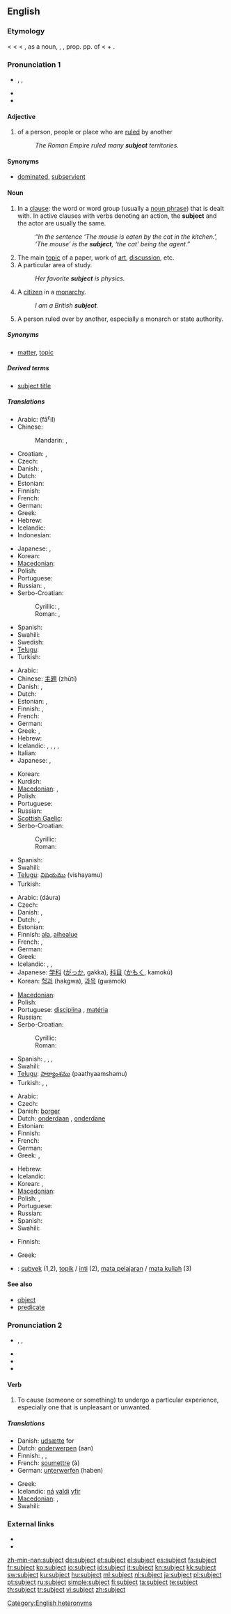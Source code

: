 ==English==
{{wikipedia|dab=subject}}
{{rank|dark|ye|common|439|subject|can't|ready|ought}}

===Etymology===
< {{etyl|enm}} {{term|subget}} < {{etyl|fro}} {{term|suget}} < {{etyl|la}} {{term|subiectus||lying under or near, adjacent, also subject, exposed}}, as a noun, {{term|subiectus||a subject, an inferior}}, {{term|subiectum||the subject of a proposition}}, prop. pp. of {{term|subicio|subiciō|throw, lay, place}} < {{term|sub||under, at the foot of|lang=la}} + {{term|iacio|iaciō|throw, hurl|lang=la}}.

{{etystub|probably 3 etymologies}}

===Pronunciation 1===
{{rfc-pron-n|Pronunciation 1|lang=en}}
* {{enPR|sŭbʹjĕkt}}, {{IPA|/ˈsʌb.dʒɛkt/}}, {{SAMPA|/"sVbdZEkt/}}
* {{audio|en-us-subject-noun.ogg|Audio (US)}}
* {{hyphenation|sub|ject}}

====Adjective====
{{en-adj|-}}

# of a person, people or place who are [[rule]]d by another
#: ''The Roman Empire ruled many '''subject''' territories.''

====Synonyms====
* {{italbrac-colon|ruled by another}} [[dominated]], [[subservient]]

====Noun====
{{en-noun}}

# {{grammar}} In a [[clause]]: the word or word group (usually a [[noun phrase]]) that is dealt with. In active clauses with verbs denoting an action, the '''subject''' and the actor are usually the same.
#: ''“In the sentence ‘The mouse is eaten by the cat in the kitchen.’, ‘The mouse’ is the '''subject''', ‘the cat’ being the agent.”''
# The main [[topic]] of a paper, work of [[art]], [[discussion]], etc.
# A particular area of study.
#: ''Her favorite '''subject''' is physics.''
# A [[citizen]] in a [[monarchy]].
#: ''I am a British '''subject'''.''
# A person ruled over by another, especially a monarch or state authority.

=====Synonyms=====
* {{italbrac-colon|discussion}} [[matter]], [[topic]]

=====Derived terms=====
* [[subject title]]

=====Translations=====
{{trans-top|in grammar}}
* Arabic: {{Arab|[[فاعل]]}} (fāˁil) {{m}}
* Chinese:
*: Mandarin: {{t-|cmn|主語|sc=Hani}},  {{t|cmn|主语|tr=zhǔyǔ|sc=Hani}}
* Croatian: {{t-|hr|subjekt|m}},  {{t|hr|podmet|m}}
* Czech: {{t-|cs|podmět|m}}
* Danish: {{t-|da|grundled|n}}, {{t-|da|subjekt|n}}
* Dutch: {{t+|nl|onderwerp|n}}
* Estonian: {{t-|et|alus}}
* Finnish: {{t+|fi|subjekti}}
* French: {{t+|fr|sujet|m}}
* German: {{t+|de|Subjekt|n}}
* Greek: {{t+|el|υποκείμενο|n|tr=ypokeímeno}}
* Hebrew: {{t+|he|נושא|tr=noseh}}
* Icelandic: {{t-|is|frumlag|n}}
* Indonesian: {{t|id|subyek|xs=Indonesian}}
{{trans-mid}}
* Japanese: {{t+|ja|主語}}, {{t|ja|しゅご|tr=shugo}}
* Korean: {{t-|ko|주어|ju-eo|sc=Hang}}
* [[Macedonian]]: {{t|mk|подмет|m|tr=pódmet}}
* Polish: {{t+|pl|podmiot|m}}
* Portuguese: {{t+|pt|sujeito|m}}
* Russian: {{t|ru|подлежащее|n|tr=podležáščeje}},  {{t|ru|субъект|m|tr=sub”jékt}}
* Serbo-Croatian:
*: Cyrillic: {{tø|sh|субјект|m|alt=су̀бјект|sc=Cyrl|xs=Serbo-Croatian}}, {{tø|sh|подмет|m|alt=по́дмет|sc=Cyrl|xs=Serbo-Croatian}}
*: Roman: {{tø|sh|subjekt|m|alt=sùbjekt|xs=Serbo-Croatian}}, {{tø|sh|podmet|m|alt=pódmet|xs=Serbo-Croatian}}
* Spanish: {{t+|es|sujeto|m}}
* Swahili: {{t+|sw|somo|xs=Swahili}}
* Swedish: {{t+|sv|subjekt|n}}
* [[Telugu]]: {{t|te|కర్త|tr=karta}}
* Turkish: {{t+|tr|özne}}
{{trans-bottom}}

{{trans-top|main topic}}
* Arabic: {{Arab|[[موضوع]]}} {{unicode|(mawḍūʕ)}} {{m}}
* Chinese: [[主題]] (zhǔtí)
* Danish: {{t-|da|emne|n}}, {{t-|da|tema|n}}
* Dutch: {{t+|nl|onderwerp}}
* Estonian: {{t+|et|aine}}, {{t-|et|teema}}
* Finnish: {{t+|fi|aihe}}, {{t-|fi|teema}}
* French: {{t+|fr|sujet|m}}
* German: {{t+|de|Thema|n}}
* Greek: {{t+|el|θέμα|n|tr=théma}}, {{t|el|προκείμενο|n|tr=prokeímeno}}
* Hebrew: {{t+|he|נושא|m|tr=noseh}}
* Icelandic: {{t+|is|efni|n}}, {{t|is|umræðuefni|n}}, {{t|is|umtalsefni|n}}, {{t|is|viðfangsefni|n}}, {{t|is|yrkisefni|n}}
* Italian: {{t+|it|soggetto|m}}
* Japanese: {{t+|ja|主題}}, {{t|ja|しゅだい|tr=shudai}}
{{trans-mid}}
* Korean: {{t+|ko|주제|tr=juje|sc=Hang}}
* Kurdish: {{t+|ku|بابه‌ت|tr=babet|sc=ku-Arab}}
* [[Macedonian]]: {{t-|mk|предмет|m|tr=prédmet}},  {{t-|mk|тема|f|tr=téma}}
* Polish: {{t+|pl|temat|m}}
* Portuguese: {{t+|pt|matéria|f}}
* Russian: {{t+|ru|предмет|m|tr=predmét}}
* [[Scottish Gaelic]]: {{t-|gd|cuspair|m|xs=Scottish Gaelic}}
* Serbo-Croatian:
*: Cyrillic: {{tø|sh|предмет|m|alt=пре́дмет|sc=Cyrl|xs=Serbo-Croatian}}
*: Roman: {{tø|sh|predmet|m|alt=prédmet|xs=Serbo-Croatian}}
* Spanish: {{t+|es|materia|f}}
* Swahili: {{t+|sw|somo|xs=Swahili}}
* [[Telugu]]: [[విషయము]] (vishayamu)
* Turkish: {{t+|tr|konu}}
{{trans-bottom}}

{{trans-top|particular area of study}}
* Arabic: {{Arab|[[دورة]]}} (dáura) {{f}}
* Czech: {{t+|cs|předmět|m}}
* Danish: {{t-|da|fag|n}}, {{t-|da|emne|n}}
* Dutch: {{t+|nl|vak|n}}, {{t+|nl|vakgebied|n}}
* Estonian: {{t+|et|aine}}
* Finnish: [[ala]], [[aihealue]]
* French: {{t+|fr|matière|f}}, {{t+|fr|discipline|f}}
* German: {{t+|de|Fach|n}}
* Greek: {{t|el|αντικείμενο|n|tr=antikeímeno}}
* Icelandic: {{t+|is|fag|n}}, {{t|is|námsgrein|f}}, {{t+|is|grein|f}}
* Japanese: [[学科]] ([[がっか]], gakka), [[科目]] ([[かもく]], kamokú)
* Korean: [[헉과]] (hakgwa), [[과목]] (gwamok)
{{trans-mid}}
* [[Macedonian]]: {{t-|mk|предмет|m|tr=prédmet}}
* Polish: {{t+|pl|przedmiot|m}}
* Portuguese: [[disciplina]] {{f}}, [[matéria]] {{f}}
* Russian: {{t+|ru|предмет|m|tr=predmét}}
* Serbo-Croatian:
*: Cyrillic: {{tø|sh|предмет|m|alt=пре́дмет|sc=Cyrl|xs=Serbo-Croatian}}
*: Roman: {{tø|sh|predmet|m|alt=prédmet|xs=Serbo-Croatian}}
* Spanish: {{t+|es|asignatura|f}}, {{t+|es|materia|f}}, {{t-|es|curso|m}},  {{t|es|ramo|m}}
* Swahili: {{t+|sw|somo|xs=Swahili}}
* [[Telugu]]: [[పాఠ్యాంశము]] (paathyaamshamu)
* Turkish: {{t+|tr|konu}},  {{t+|tr|alan}},  {{t+|tr|dal}}
{{trans-bottom}}

{{trans-top|citizen in a monarchy}}
* Arabic: {{Arab|[[رعية]]}} {{unicode|(raʕíyya)}}
* Czech: {{t-|cs|poddaný|m}}
* Danish: [[borger]] {{c}}
* Dutch: [[onderdaan]] {{m}}, [[onderdane]] {{f}}
* Estonian: {{t-|et|alam}}
* Finnish: {{t-|fi|alamainen}}
* French: {{t+|fr|sujet|m}}
* German: {{t+|de|Untertan|m}}
* Greek: {{t+|el|υποτελής|m|f|tr=ypotelís}},  {{t|el|υπεξούσιος|m|tr=ypeksoúsios}}
{{trans-mid}}
* Hebrew: {{t|he|נתין|m|tr=natin}}
* Icelandic: {{t+|is|þegn|m}}
* Korean: {{t|ko|신하|tr=sinha|sc=Hang}}, {{t+|ko|백성|tr=baekseong|sc=Hang}}
* [[Macedonian]]: {{t-|mk|поданик|m|tr=pódanik}}
* Polish: {{t|pl|poddany|m}}, {{t|pl|poddana|f}}
* Portuguese: {{t+|pt|súdito|m}}
* Russian: {{t+|ru|подданный|m|tr=póddannyj}}
* Spanish: {{t+|es|súbdito|m}}
* Swahili: {{t+|sw|somo|xs=Swahili}}
{{trans-bottom}}

{{trans-top|person ruled over by another, especially a monarch or state authority}}
* Finnish: {{t-|fi|alamainen}}
{{trans-mid}}
* Greek: {{t+|el|υποτελής|m|f|tr=ypotelís}}
{{trans-bottom}}

{{checktrans-top}}
<!--Remove this section once all of the translations below have been moved into the tables above.-->
* {{ttbc|Indonesian}}: [[subyek]] (1,2), [[topik]] / [[inti]] (2), [[mata pelajaran]] / [[mata kuliah]] (3)
{{trans-bottom}}

====See also====
* [[object]]
* [[predicate]]

===Pronunciation 2===
* {{enPR|səb-jĕktʹ}}, {{IPA|/səbˈdʒɛkt/|/sʌbˈdʒɛkt/}}, {{SAMPA|/s@b"dZEkt/}}
* {{audio|en-us-subject-verb.ogg|Audio (US)}}
* {{rhymes|ɛkt}}
* {{hyphenation|sub|ject}}

====Verb====
{{en-verb}}

# {{transitive|construed with '''to'''}} To cause (someone or something) to undergo a particular experience, especially one that is unpleasant or unwanted.

=====Translations=====
{{trans-top|to cause to undergo}}
* Danish: [[udsætte]] for
* Dutch: [[onderwerpen]] (aan)
* Finnish: {{t+|fi|pakottaa}}, {{t-|fi|painostaa}}, {{t+|fi|alistaa}}
* French: [[soumettre]] (à)
* German: [[unterwerfen]] (haben)
{{trans-mid}}
* Greek: {{t|el|υποβάλλω|tr=ipoválo}}
* Icelandic: [[ná]] [[valdi]] [[yfir]]
* [[Macedonian]]: {{t|mk|подложува|tr=pódložuva}},  {{t|mk|изложува|tr=izlóžuva}}
* Swahili: {{t+|sw|somo|xs=Swahili}}
{{trans-bottom}}

===External links===
* {{R:Webster 1913}}
* {{R:Century 1911}}

[[Category:English heteronyms]]

[[zh-min-nan:subject]]
[[de:subject]]
[[et:subject]]
[[el:subject]]
[[es:subject]]
[[fa:subject]]
[[fr:subject]]
[[ko:subject]]
[[io:subject]]
[[id:subject]]
[[it:subject]]
[[kn:subject]]
[[kk:subject]]
[[sw:subject]]
[[ku:subject]]
[[hu:subject]]
[[ml:subject]]
[[nl:subject]]
[[ja:subject]]
[[pl:subject]]
[[pt:subject]]
[[ru:subject]]
[[simple:subject]]
[[fi:subject]]
[[ta:subject]]
[[te:subject]]
[[th:subject]]
[[tr:subject]]
[[vi:subject]]
[[zh:subject]]